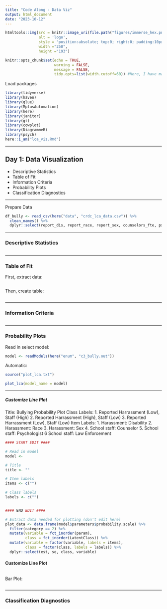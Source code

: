 ```yaml
---
title: "Code Along - Data Viz"
output: html_document
date: "2023-10-12"
---
```


```r
htmltools::img(src = knitr::image_uri(file.path("figures/immerse_hex.png")), 
               alt = 'logo', 
               style = 'position:absolute; top:0; right:0; padding:10px;',
               width ="250",
               height ="193")
```

```r
knitr::opts_chunk$set(echo = TRUE, 
                      warning = FALSE,
                      message = FALSE,
                      tidy.opts=list(width.cutoff=60)) #Here, I have made it so that when you knit your .rmd, warnings and messages will not show up in the html markdown. 
```

Load packages

```r

library(tidyverse)
library(haven)
library(glue)
library(MplusAutomation)
library(here)
library(janitor)
library(gt)
library(cowplot)
library(DiagrammeR) 
library(psych)
here::i_am("lca_viz.Rmd")
```


------------------------------------------------------------------------

## Day 1: Data Visualization

- Descriptive Statistics
- Table of Fit
- Information Criteria
- Probability Plots
- Classification Diagnostics

------------------------------------------------------------------------

Prepare Data

```r
df_bully <- read_csv(here("data", "crdc_lca_data.csv")) %>% 
  clean_names() %>% 
  dplyr::select(report_dis, report_race, report_sex, counselors_fte, psych_fte, law_fte) 
```


------------------------------------------------------------------------

### Descriptive Statistics

```r

```

------------------------------------------------------------------------

### Table of Fit

First, extract data:

```r

```

Then, create table:

```r

```


------------------------------------------------------------------------

### Information Criteria

```r

```

------------------------------------------------------------------------

### Probability Plots

Read in select model:

```r
model <- readModels(here("enum", "c3_bully.out"))
```


Automatic:


```r
source("plot_lca.txt")

plot_lca(model_name = model)
```

------------------------------------------------------------------------

##### Customize Line Plot

Title: Bullying Probability Plot
Class Labels:
  1. Reported Harrassment (Low), Staff (High)
  2. Reported Harrassment (High), Staff (Low)
  3. Reported Harrassment (Low), Staff (Low)
Item Labels:
  1. Harassment: Disability
  2. Harassment: Race
  3. Harassment: Sex
  4. School staff: Counselor
  5. School staff: Psychologist
  6  School staff: Law Enforcement


```r
#### START EDIT ####

# Read in model
model <- 

# Title
title <- ""

# Item labels
items <- c("")

# Class labels
labels <- c("")


#### END EDIT ####

# Extract data needed for plotting (don't edit here)
plot_data <- data.frame(model$parameters$probability.scale) %>% 
  filter(category == 2) %>% 
  mutate(variable = fct_inorder(param),
         class = fct_inorder(LatentClass)) %>% 
  mutate(variable = factor(variable, labels = items),
         class = factor(class, labels = labels)) %>% 
  dplyr::select(est, se, class, variable)

```

#### Customize Line Plot

```r


```

Bar Plot:

```r

```


------------------------------------------------------------------------

### Classification Diagnostics

```r

```













